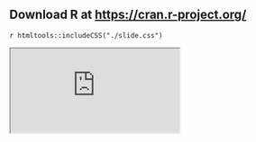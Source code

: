 ## Download R at [https://cran.r-project.org/](https://cran.r-project.org/) {.download-R}

`r htmltools::includeCSS("./slide.css")`

<div id = "download-R-main">
<iframe src="https://cran.r-project.org/"></iframe>
</div>
